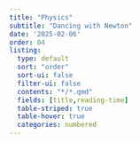 ```yaml
---
title: "Physics"
subtitle: "Dancing with Newton"
date: '2025-02-06'
order: 04
listing:
  type: default
  sort: "order"
  sort-ui: false
  filter-ui: false
  contents: "*/*.qmd"
  fields: [title,reading-time]
  table-striped: true
  table-hover: true
  categories: numbered
---
```


